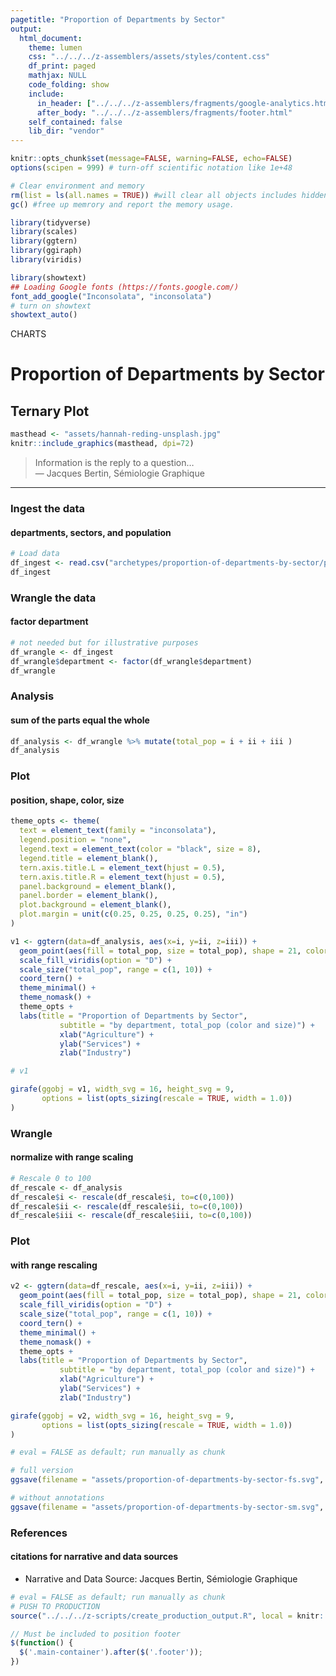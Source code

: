 ```yaml
---
pagetitle: "Proportion of Departments by Sector"
output:
  html_document:
    theme: lumen
    css: "../../../z-assemblers/assets/styles/content.css"
    df_print: paged
    mathjax: NULL
    code_folding: show
    include:
      in_header: ["../../../z-assemblers/fragments/google-analytics.html", "../../../z-assemblers/fragments/header.html"]
      after_body: "../../../z-assemblers/fragments/footer.html"
    self_contained: false
    lib_dir: "vendor"
---
```


```r

knitr::opts_chunk$set(message=FALSE, warning=FALSE, echo=FALSE)
options(scipen = 999) # turn-off scientific notation like 1e+48

# Clear environment and memory
rm(list = ls(all.names = TRUE)) #will clear all objects includes hidden objects.
gc() #free up memrory and report the memory usage.

library(tidyverse)
library(scales)
library(ggtern)
library(ggiraph)
library(viridis)

library(showtext)
## Loading Google fonts (https://fonts.google.com/)
font_add_google("Inconsolata", "inconsolata")
# turn on showtext
showtext_auto()

```

<div class="activity">
CHARTS
</div>

# Proportion of Departments by Sector
## Ternary Plot

```r

masthead <- "assets/hannah-reding-unsplash.jpg"
knitr::include_graphics(masthead, dpi=72)

```

> Information is the reply to a question...\
--- Jacques Bertin, Sémiologie Graphique 

***

### Ingest the data
#### departments, sectors, and population

```r

# Load data
df_ingest <- read.csv("archetypes/proportion-of-departments-by-sector/proportion-of-departments-by-sector.csv", header = TRUE, stringsAsFactors = FALSE)
df_ingest

```

### Wrangle the data
#### factor department

```r

# not needed but for illustrative purposes
df_wrangle <- df_ingest
df_wrangle$department <- factor(df_wrangle$department)
df_wrangle

```

### Analysis
#### sum of the parts equal the whole

```r

df_analysis <- df_wrangle %>% mutate(total_pop = i + ii + iii )
df_analysis

```


### Plot
#### position, shape, color, size


```r

theme_opts <- theme(
  text = element_text(family = "inconsolata"), 
  legend.position = "none",
  legend.text = element_text(color = "black", size = 8),
  legend.title = element_blank(),
  tern.axis.title.L = element_text(hjust = 0.5),
  tern.axis.title.R = element_text(hjust = 0.5),
  panel.background = element_blank(),
  panel.border = element_blank(),
  plot.background = element_blank(),
  plot.margin = unit(c(0.25, 0.25, 0.25, 0.25), "in")
)

v1 <- ggtern(data=df_analysis, aes(x=i, y=ii, z=iii)) + 
  geom_point(aes(fill = total_pop, size = total_pop), shape = 21, color = "#ffffff", alpha = 0.7) + 
  scale_fill_viridis(option = "D") +
  scale_size("total_pop", range = c(1, 10)) +
  coord_tern() +
  theme_minimal() +
  theme_nomask() +
  theme_opts +
  labs(title = "Proportion of Departments by Sector", 
           subtitle = "by department, total_pop (color and size)") +
           xlab("Agriculture") + 
           ylab("Services") +
           zlab("Industry")

# v1

girafe(ggobj = v1, width_svg = 16, height_svg = 9,
       options = list(opts_sizing(rescale = TRUE, width = 1.0))
)

```


### Wrangle
#### normalize with range scaling


```r

# Rescale 0 to 100
df_rescale <- df_analysis
df_rescale$i <- rescale(df_rescale$i, to=c(0,100))
df_rescale$ii <- rescale(df_rescale$ii, to=c(0,100))
df_rescale$iii <- rescale(df_rescale$iii, to=c(0,100))

```


### Plot
#### with range rescaling


```r


v2 <- ggtern(data=df_rescale, aes(x=i, y=ii, z=iii)) + 
  geom_point(aes(fill = total_pop, size = total_pop), shape = 21, color = "#ffffff", alpha = 0.7) + 
  scale_fill_viridis(option = "D") +
  scale_size("total_pop", range = c(1, 10)) +
  coord_tern() +
  theme_minimal() +
  theme_nomask() +
  theme_opts +
  labs(title = "Proportion of Departments by Sector", 
           subtitle = "by department, total_pop (color and size)") +
           xlab("Agriculture") + 
           ylab("Services") +
           zlab("Industry")

girafe(ggobj = v2, width_svg = 16, height_svg = 9,
       options = list(opts_sizing(rescale = TRUE, width = 1.0))
)

```



```r

# eval = FALSE as default; run manually as chunk

# full version
ggsave(filename = "assets/proportion-of-departments-by-sector-fs.svg", plot = v1, width=1280/72, height=720/72)

# without annotations
ggsave(filename = "assets/proportion-of-departments-by-sector-sm.svg", plot = v1, width=4, height=2.25)

```

### References
#### citations for narrative and data sources

* Narrative and Data Source: Jacques Bertin, Sémiologie Graphique


```r

# eval = FALSE as default; run manually as chunk
# PUSH TO PRODUCTION
source("../../../z-scripts/create_production_output.R", local = knitr::knit_global())

```



```js

// Must be included to position footer
$(function() {
  $('.main-container').after($('.footer'));
})

```

